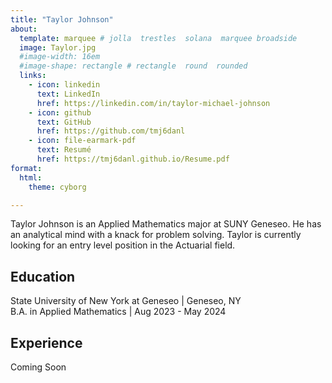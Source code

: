 ```yaml
---
title: "Taylor Johnson"
about:
  template: marquee # jolla  trestles  solana  marquee broadside
  image: Taylor.jpg
  #image-width: 16em
  #image-shape: rectangle # rectangle  round  rounded
  links:
    - icon: linkedin
      text: LinkedIn
      href: https://linkedin.com/in/taylor-michael-johnson
    - icon: github
      text: GitHub
      href: https://github.com/tmj6danl
    - icon: file-earmark-pdf
      text: Resumé
      href: https://tmj6danl.github.io/Resume.pdf
format:
  html:
    theme: cyborg

---
```


Taylor Johnson is an Applied Mathematics major at SUNY Geneseo. He has an analytical mind with a knack for problem solving.
Taylor is currently looking for an entry level position in the Actuarial field.

## Education

State University of New York at Geneseo | Geneseo, NY <br>
B.A. in Applied Mathematics | Aug 2023 - May 2024

## Experience

Coming Soon